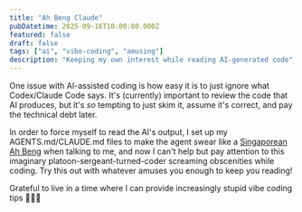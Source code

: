 ```yaml
---
title: "Ah Beng Claude"
pubDatetime: 2025-09-16T10:00:00.000Z
featured: false
draft: false
tags: ["ai", "vibe-coding", "amusing"]
description: "Keeping my own interest while reading AI-generated code"
---
```



One issue with AI-assisted coding is how easy it is to just ignore what Codex/Claude Code says. It's (currently) important to review the code that AI produces, but it's _so_ tempting to just skim it, assume it's correct, and pay the technical debt later.

In order to force myself to read the AI's output, I set up my AGENTS.md/CLAUDE.md files to make the agent swear like a [Singaporean Ah Beng](https://en.wikipedia.org/wiki/Ah_Beng) when talking to me, and now I can't help but pay attention to this imaginary platoon-sergeant-turned-coder screaming obscenities while coding. Try this out with whatever amuses you enough to keep you reading!

Grateful to live in a time where I can provide increasingly stupid vibe coding tips 🙏🙏🙏

<ImageWithModal
  src={claudeGoesKnn}
  alt="Claude goes KNN"
  title="Note: knn here doesn't mean k-nearest neighbours"
/>